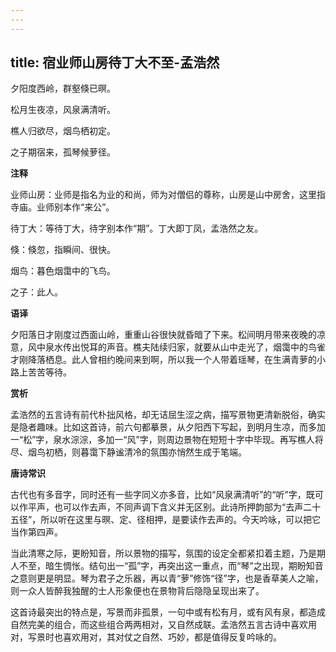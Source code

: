 ```yaml
---
---
---
```

title: 宿业师山房待丁大不至-孟浩然
---

夕阳度西岭，群壑倏已暝。

松月生夜凉，风泉满清听。

樵人归欲尽，烟鸟栖初定。

之子期宿来，孤琴候萝径。

**注释**

业师山房：业师是指名为业的和尚，师为对僧侣的尊称，山房是山中房舍，这里指寺庙。业师别本作“来公”。

待丁大：等待丁大，待字别本作“期”。丁大即丁凤，孟浩然之友。

倏：倏忽，指瞬间、很快。

烟鸟：暮色烟霭中的飞鸟。

之子：此人。

**语译**

夕阳落日才刚度过西面山岭，重重山谷很快就昏暗了下来。松间明月带来夜晚的凉意，风中泉水传出悦耳的声音。樵夫陆续归家，就要从山中走光了，烟霭中的鸟雀才刚降落栖息。此人曾相约晚间来到啊，所以我一个人带着瑶琴，在生满青萝的小路上苦苦等待。

**赏析**

孟浩然的五言诗有前代朴拙风格，却无诘屈生涩之病，描写景物更清新脱俗，确实是隐者趣味。比如这首诗，前六句都摹景，从夕阳西下写起，到明月生凉，而多加一“松”字，泉水淙淙，多加一“风”字，则周边景物在短短十字中毕现。再写樵人将尽、烟鸟初栖，则暮霭下静谧清冷的氛围亦悄然生成于笔端。

**唐诗常识**

古代也有多音字，同时还有一些字同义亦多音，比如“风泉满清听”的“听”字，既可以作平声，也可以作去声，不同声调下含义并无区别。此诗所押韵部为“去声二十五径”，所以听在这里与暝、定、径相押，是要读作去声的。今天吟咏，可以把它当作第四声。

当此清寒之际，更盼知音，所以景物的描写，氛围的设定全都紧扣着主题，乃是期人不至，暗生惆怅。结句出一“孤”字，再突出这一重点，而“琴”之出现，期盼知音之意则更是明显。琴为君子之乐器，再以青“萝”修饰“径”字，也是香草美人之喻，则一众人皆醉我独醒的士人形象便也在景物背后隐隐呈现出来了。

这首诗最突出的特点是，写景而非孤景，一句中或有松有月，或有风有泉，都造成自然完美的组合，而这些组合两两相对，又自然成联。孟浩然五言古诗中喜欢用对，写景时也喜欢用对，其对仗之自然、巧妙，都是值得反复吟咏的。